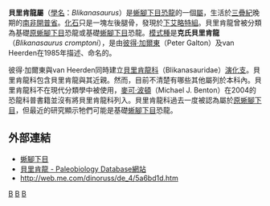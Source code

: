 {{Automatic Taxobox
| taxon = Blikanasaurus
| status = FOSSIL
| fossil_range = [[三叠纪|三叠纪]]晚期，{{fossil_range|诺利阶}}
| image = 
| image_caption = 
| authority = [[彼得·加爾東|Galton]] & van Heerden, 1985
| genus = '''貝里肯龍屬 '''''''
| genus_authority = Galton & van Heerden, 1985
| type_species = '''克氏貝里肯龍<br>''Blikanasaurus cromptoni''''' 
| type_species_authority = Galton & van Heerden, 1985
}}

'''貝里肯龍屬'''（[[學名|學名]]：''Blikanasaurus''）是[[蜥腳下目|蜥腳下目]][[恐龍|恐龍]]的一個[[屬|屬]]，生活於[[三疊紀|三疊紀]]晚期的[[南非|南非]][[開普省|開普省]]。[[化石|化石]]只是一塊左後腿骨，發現於[[下艾略特組|下艾略特組]]。貝里肯龍曾被分類為基礎[[原蜥腳下目|原蜥腳下目]]恐龍或基礎[[蜥腳下目|蜥腳下目]]恐龍。[[模式種|模式種]]是'''克氏貝里肯龍'''（''Blikanasaurus cromptoni''），是由[[彼得·加爾東|彼得·加爾東]]（Peter Galton）及van Heerden在1985年描述、命名的。

彼得·加爾東與van Heerden同時建立[[貝里肯龍科|貝里肯龍科]]（Blikanasauridae）[[演化支|演化支]]。貝里肯龍科包含貝里肯龍與其近親。然而，目前不清楚有哪些其他屬列於本科內。貝里肯龍科不在現代分類學中被使用，[[麥可·波頓|麥可·波頓]]（Michael J. Benton）在2004的恐龍科普書籍並沒有將貝里肯龍科列入。貝里肯龍科過去一度被認為屬於[[原蜥腳下目|原蜥腳下目]]，但最近的研究顯示牠們可能是基礎[[蜥腳下目|蜥腳下目]]恐龍。

== 外部連結 ==
* [https://web.archive.org/web/20090425151759/http://www.thescelosaurus.com/sauropoda.htm 蜥腳下目]
* [http://paleodb.org/cgi-bin/bridge.pl?action=checkTaxonInfo&taxon_no=38651&is_real_user=0 貝里肯龍 - Paleobiology Database網站] {{Wayback|url=http://paleodb.org/cgi-bin/bridge.pl?action=checkTaxonInfo&taxon_no=38651&is_real_user=0 |date=20120206100559 }}
* http://web.me.com/dinoruss/de_4/5a6bd1d.htm {{Wayback|url=http://web.me.com/dinoruss/de_4/5a6bd1d.htm |date=20090922095331 }}
{{蜥腳形亞目|B.|state=expanded}}
{{Taxonbar|from=Q2266638}}

[[Category:蜥腳下目|B]]
[[Category:非洲恐龍|B]]
[[Category:三疊紀恐龍|B]]


{{dinosaur-stub}}